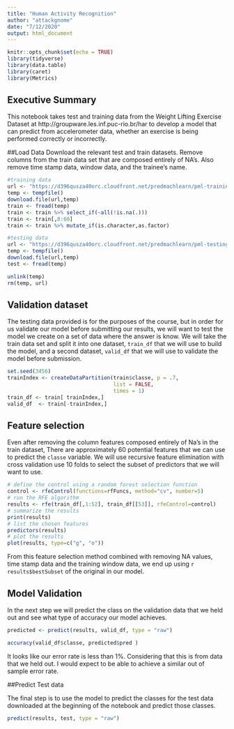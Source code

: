 ```yaml
---
title: "Human Activity Recognition"
author: "attackgnome"
date: "7/12/2020"
output: html_document
---
```


```r
knitr::opts_chunk$set(echo = TRUE)
library(tidyverse)
library(data.table)
library(caret)
library(Metrics)
```

## Executive Summary

This notebook takes test and training data from the Weight Lifting Exercise Dataset at http://groupware.les.inf.puc-rio.br/har to develop a model that can predict from accelerometer data, whether an exercise is being performed correctly or incorrectly.

##Load Data
Download the relevant test and train datasets. Remove columns from the train data set that are composed entirely of NA's. Also remove time stamp data, window data, and the trainee's name. 

```r
#training data
url <- "https://d396qusza40orc.cloudfront.net/predmachlearn/pml-training.csv"
temp <- tempfile()
download.file(url,temp)
train <- fread(temp)
train <- train %>% select_if(~all(!is.na(.)))
train <- train[,8:60]
train <- train %>% mutate_if(is.character,as.factor)

#testing data
url <- "https://d396qusza40orc.cloudfront.net/predmachlearn/pml-testing.csv"
temp <- tempfile()
download.file(url,temp)
test <- fread(temp)

unlink(temp)
rm(temp, url)
```

## Validation dataset

The testing data provided is for the purposes of the course, but in order for us validate our model before submitting our results, we will want to test the model we create on a set of data where the answer is know. We will take the train data set and split it into one dataset, `train_df` that we will use to build the model, and a second dataset, `valid_df` that we will use to validate the model before submission. 

```r
set.seed(3456)
trainIndex <- createDataPartition(train$classe, p = .7, 
                                  list = FALSE, 
                                  times = 1)
train_df <- train[ trainIndex,]
valid_df  <- train[-trainIndex,]
```


## Feature selection
Even after removing the column features composed entirely of Na's in the train dataset, There are approximately 60 potential features that we can use to predict the `classe` variable. We will use recursive feature elimination with cross validation use 10 folds to select the subset of predictors that we will want to use. 

```r
# define the control using a random forest selection function
control <- rfeControl(functions=rfFuncs, method="cv", number=5)
# run the RFE algorithm
results <- rfe(train_df[,1:52], train_df[[53]], rfeControl=control)
# summarize the results
print(results)
# list the chosen features
predictors(results)
# plot the results
plot(results, type=c("g", "o"))
```
From this feature selection method combined with removing NA values, time stamp data and the training window data, we end up using `r results$bestSubset` of the original in our model.


## Model Validation

In the next step we will predict the class on the validation data that we held out and see what type of accuracy our model achieves.

```r
predicted <- predict(results, valid_df, type = "raw")

accuracy(valid_df$classe, predicted$pred )

```
It looks like our error rate is less than 1%. Considering that this is from data that we held out. I would expect to be able to achieve a similar out of sample error rate. 

##Predict Test data

The final step is to use the model to predict the classes for the test data downloaded at the beginning of the notebook and predict those classes. 

```r
predict(results, test, type = "raw")
```
